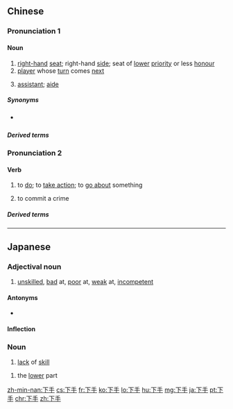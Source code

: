 ==Chinese==

===Pronunciation 1===
{{zh-forms|alt=下首-“seat”; “player”}}
{{zh-pron
|m=xiàshǒu
|c=haa6 sau2
|h=pfs=ha-sú
|mn=ē-chhiú/hā-chhiú
|cat=n
}}

====Noun====
{{zh-noun}}

# [[right-hand]] [[seat]]; right-hand [[side]]; seat of [[lower]] [[priority]] or less [[honour]]
# [[player]] whose [[turn]] comes [[next]]
# {{lb|zh|colloquial}} [[assistant]]; [[aide]]
#: {{zh-x|我 需要 有 人 在 我 旁邊 幫 我 打'''下手'''。|I need someone by my side to '''help''' me.}}

=====Synonyms=====
* {{sense|player}} {{zh-l|下家}}

=====Derived terms=====
{{zh-der|打下手}}

===Pronunciation 2===
{{zh-pron
|m=xiàshǒu
|c=haa6 sau2
|h=pfs=ha-sú
|mn=xm:hē-chhiú/qz:hě-chhiú/zz:hēe-chhiú
|cat=v
}}

====Verb====
{{zh-verb}}

# {{lb|zh|literary}} to [[do]]; to [[take action]]; to [[go about]] something
#: {{zh-x|我 不 知道 如何 下手。|I don't know how '''to go about it'''.}}
# to commit a crime

=====Derived terms=====
{{zh-der|先下手為強}}

----

==Japanese==
{{ja-kanjitab|下|手}}

===Adjectival noun===
{{ja-adj|へた|decl=na}}

# [[unskilled]], [[bad]] at, [[poor]] at, [[weak]] at, [[incompetent]]

====Antonyms====
* {{ja-r|上手|じょうず}}

====Inflection====
{{ja-na|下手|へた|heta}}

===Noun===
{{ja-noun|へた}}

# [[lack]] of [[skill]]

{{ja-noun|したて}}

# the [[lower]] part

[[zh-min-nan:下手]]
[[cs:下手]]
[[fr:下手]]
[[ko:下手]]
[[lo:下手]]
[[hu:下手]]
[[mg:下手]]
[[ja:下手]]
[[pt:下手]]
[[chr:下手]]
[[zh:下手]]